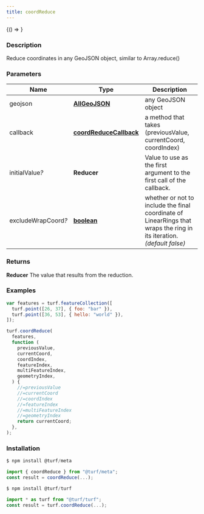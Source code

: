 ```yaml
---
title: coordReduce
---
```



<!-- Expose turf as global var for experimenting in the browser console -->

<BrowserOnly>{() => <WindowTurfGlobal turf={turf} />}</BrowserOnly>

### Description

Reduce coordinates in any GeoJSON object, similar to Array.reduce()

### Parameters

| Name                     | Type                                                                                              | Description                                                                                                           |
| ------------------------ | ------------------------------------------------------------------------------------------------- | --------------------------------------------------------------------------------------------------------------------- |
| geojson                  | **[AllGeoJSON](docs/api/types/AllGeoJSON.mdx)**                                                   | any GeoJSON object                                                                                                    |
| callback                 | **[coordReduceCallback](docs/api/types/coordReduceCallback.mdx)**                                 | a method that takes (previousValue, currentCoord, coordIndex)                                                         |
| initialValue<i>?</i>     | **Reducer**                                                                                       | Value to use as the first argument to the first call of the callback.                                                 |
| excludeWrapCoord<i>?</i> | **[boolean](https://developer.mozilla.org/docs/Web/JavaScript/Reference/Global_Objects/Boolean)** | whether or not to include the final coordinate of LinearRings that wraps the ring in its iteration. _(default false)_ |

### Returns

**Reducer** The value that results from the reduction.

### Examples

```javascript
var features = turf.featureCollection([
  turf.point([26, 37], { foo: "bar" }),
  turf.point([36, 53], { hello: "world" }),
]);

turf.coordReduce(
  features,
  function (
    previousValue,
    currentCoord,
    coordIndex,
    featureIndex,
    multiFeatureIndex,
    geometryIndex,
  ) {
    //=previousValue
    //=currentCoord
    //=coordIndex
    //=featureIndex
    //=multiFeatureIndex
    //=geometryIndex
    return currentCoord;
  },
);
```

### Installation

```javascript
$ npm install @turf/meta

import { coordReduce } from "@turf/meta";
const result = coordReduce(...);
```

```javascript
$ npm install @turf/turf

import * as turf from "@turf/turf";
const result = turf.coordReduce(...);
```
